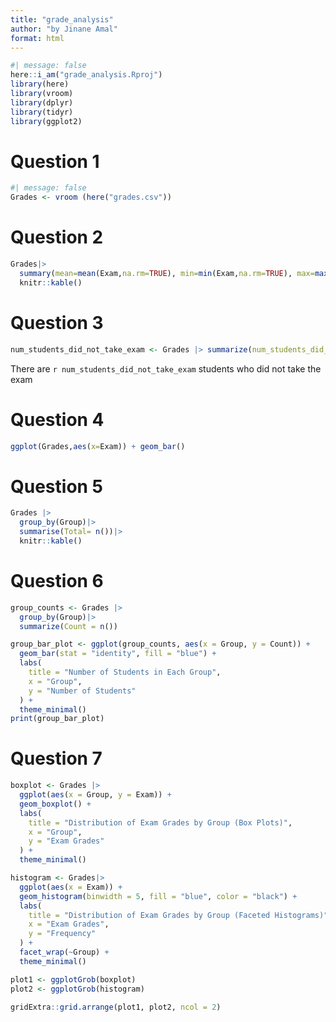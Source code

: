 ```yaml
---
title: "grade_analysis"
author: "by Jinane Amal"
format: html
---
```

```r
#| message: false 
here::i_am("grade_analysis.Rproj")
library(here)
library(vroom)
library(dplyr)
library(tidyr)
library(ggplot2)
```

# Question 1 
```r
#| message: false 
Grades <- vroom (here("grades.csv"))
```
# Question 2
```r
Grades|>
  summary(mean=mean(Exam,na.rm=TRUE), min=min(Exam,na.rm=TRUE), max=max(Exam,na.rm=TRUE),median=median(Exam,na.rm=TRUE)) |>
  knitr::kable()

```
# Question 3

```r
num_students_did_not_take_exam <- Grades |> summarize(num_students_did_not_take_exam = sum(is.na(Exam)))
```

There are `r num_students_did_not_take_exam` students who did not take the exam

# Question 4

```r
ggplot(Grades,aes(x=Exam)) + geom_bar()

```
# Question 5
```r
Grades |> 
  group_by(Group)|>
  summarise(Total= n())|>
  knitr::kable()

```

# Question 6
```r

group_counts <- Grades |>
  group_by(Group)|>
  summarize(Count = n())

group_bar_plot <- ggplot(group_counts, aes(x = Group, y = Count)) +
  geom_bar(stat = "identity", fill = "blue") +
  labs(
    title = "Number of Students in Each Group",
    x = "Group",
    y = "Number of Students"
  ) +
  theme_minimal()
print(group_bar_plot)

```
# Question 7 
```r

boxplot <- Grades |>
  ggplot(aes(x = Group, y = Exam)) +
  geom_boxplot() +
  labs(
    title = "Distribution of Exam Grades by Group (Box Plots)",
    x = "Group",
    y = "Exam Grades"
  ) +
  theme_minimal()

histogram <- Grades|>
  ggplot(aes(x = Exam)) +
  geom_histogram(binwidth = 5, fill = "blue", color = "black") +
  labs(
    title = "Distribution of Exam Grades by Group (Faceted Histograms)",
    x = "Exam Grades",
    y = "Frequency"
  ) +
  facet_wrap(~Group) +
  theme_minimal()

plot1 <- ggplotGrob(boxplot)
plot2 <- ggplotGrob(histogram)

gridExtra::grid.arrange(plot1, plot2, ncol = 2)

```

